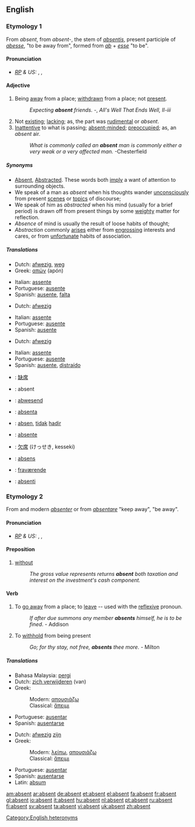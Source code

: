 ==English==

===Etymology 1===
From {{F.}} ''absent'', from {{L.}} ''absent-'', the stem of ''[[absentis]]'', present participle of ''[[abesse]]'', "to be away from", formed from ''[[ab]]'' + ''[[esse]]'' "to be".

====Pronunciation====
* ''[[RP]] & US:'' {{AHD|ăb'sənt}}, {{IPA|/ˈæbsənt/}}, {{SAMPA|/{bs@nt/}}

====Adjective====
{{en-adj|-}}

# Being [[away]] from a place; [[withdrawn]] from a place; not [[present]].
#:''Expecting '''absent''' friends.''  -{{Shak.}}, ''All's Well That Ends Well, II-iii''
# Not [[exist]]ing; [[lack]]ing; as, the part was [[rudimental]] or ''absent''.
# [[inattentive|Inattentive]] to what is passing; [[absent-minded]]; [[preoccupied]]; as, an ''absent'' air.
#:''What is commonly called an '''absent''' man is commonly either a very weak or a very affected man.''  -Chesterfield

=====Synonyms=====
*[[Absent]], [[Abstracted]]. These words both [[imply]] a want of attention to surrounding objects. 
*We speak of a man as ''absent'' when his thoughts wander [[unconsciously]] from present [[scenes]] or [[topics]] of discourse; 
*We speak of him as ''abstracted'' when his mind (usually for a brief period) is drawn off from present things by some [[weighty]] matter for reflection. 
*''Absence'' of mind is usually the result of loose habits of thought; 
*''Abstraction'' commonly [[arises]] either from [[engrossing]] interests and cares, or from [[unfortunate]] habits of association.

=====Translations=====
{{trans-top|being away from a place}}
*Dutch: [[afwezig]], [[weg]]
*Greek: [[απών]] (apón) {{m}}
{{trans-mid}}
*Italian: [[assente]]
*Portuguese: [[ausente]]
*Spanish: [[ausente]], [[falta]]
{{trans-bottom}}

{{trans-top|not existing}}
*Dutch: [[afwezig]]
{{trans-mid}}
*Italian: [[assente]]
*Portuguese: [[ausente]]
*Spanish: [[ausente]]
{{trans-bottom}}

{{trans-top|inattentive}}
*Dutch: [[afwezig]]
{{trans-mid}}
*Italian: [[assente]]
*Portuguese: [[ausente]]
*Spanish: [[ausente]], [[distraído]]
{{trans-bottom}}

{{rfc-trans}}
*{{ttbc|Chinese}}: [[缺席]]
*{{ttbc|French}}: absent
*{{ttbc|German}}: [[abwesend]]
*{{ttbc|Ido}}: [[absenta]]
*{{ttbc|Indonesian}}: [[absen]], [[tidak]] [[hadir]]
*{{ttbc|Interlingua}}: [[absente]]
*{{ttbc|Japanese}}: [[欠席]] (けっせき, kesseki)
*{{ttbc|Latin}}: [[absens]]
*{{ttbc|Norwegian}}: [[fraværende]]
*{{ttbc|Novial}}: [[absenti]]

===Etymology 2===
From {{OF.}} and modern {{F.}} ''[[absenter]]'' or from {{LL.}} ''[[absentare]]'' "keep away", "be away".

====Pronunciation====
* ''[[RP]] & US:'' {{AHD|ăbsĕnt'}}, {{IPA|/æbˈsɛnt/}}, {{SAMPA|{b"sEnt}}

====Preposition====
{{en-prep}}

# [[without]]
#:''The gross value represents returns '''absent''' both taxation and interest on the investment's cash component.''

====Verb====
{{en-verb}}

# {{transitive}} To [[go away]] from a place; to [[leave]] -- used with the [[reflexive]] pronoun.
#:''If after due summons any member '''absents''' himself, he is to be fined''. - Addison
# {{context|transitive|obsolete}} To [[withhold]] from being present
#:''Go; for thy stay, not free, '''absents''' thee more.'' - Milton

=====Translations=====
{{trans-top|to leave}}
* Bahasa Malaysia: [[pergi]]
* Dutch: [[zich verwijderen]] (van)
*Greek:
*:Modern: [[απουσιάζω]]
*:Classical: [[ἅπειμι]]
{{trans-mid}}
*Portuguese: [[ausentar|ausentar]]
*Spanish: [[ausentarse]]
{{trans-bottom}}

{{trans-top|to be not present}}
* Dutch: [[afwezig]] [[zijn]]
*Greek:
*:Modern: [[λείπω]], [[απουσιάζω]]
*:Classical: [[ἅπειμι]]
{{trans-mid}}
*Portuguese: [[ausentar]]
*Spanish: [[ausentarse]]
*Latin: [[absum]]
{{trans-bottom}}

[[Category:English heteronyms]]

[[am:absent]]
[[ar:absent]]
[[de:absent]]
[[et:absent]]
[[el:absent]]
[[fa:absent]]
[[fr:absent]]
[[gl:absent]]
[[io:absent]]
[[it:absent]]
[[hu:absent]]
[[nl:absent]]
[[pt:absent]]
[[ru:absent]]
[[fi:absent]]
[[sv:absent]]
[[ta:absent]]
[[vi:absent]]
[[uk:absent]]
[[zh:absent]]